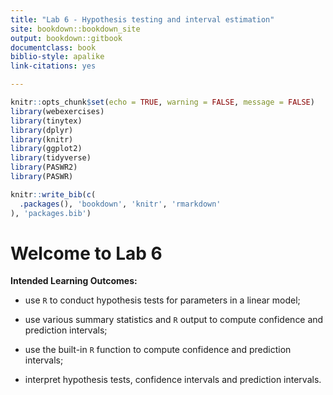 ```yaml
---
title: "Lab 6 - Hypothesis testing and interval estimation"
site: bookdown::bookdown_site
output: bookdown::gitbook
documentclass: book
biblio-style: apalike
link-citations: yes

---
```


```r
knitr::opts_chunk$set(echo = TRUE, warning = FALSE, message = FALSE)
library(webexercises)
library(tinytex)
library(dplyr)
library(knitr)
library(ggplot2)
library(tidyverse)
library(PASWR2)
library(PASWR)
```


```r
knitr::write_bib(c(
  .packages(), 'bookdown', 'knitr', 'rmarkdown'
), 'packages.bib')
```
# Welcome to Lab 6

**Intended Learning Outcomes:**

- use `R` to conduct hypothesis tests for parameters in a linear model;

- use various summary statistics and `R` output to compute confidence and prediction intervals;

- use the built-in `R` function to compute confidence and prediction intervals;

- interpret hypothesis tests, confidence intervals and prediction intervals.

<!-- ## The `summary()` function for regression models -->

<!-- Before discussing hypothesis testing and confidence intervals for regression models, let's first revise the output of `summary()` function. -->

<!-- Recall the model we created in Lab 4, where we try to predict the hydrostatic fat measurement of a wrestler from abomnimal fat and tricep fat measurements. -->
<!-- ```{r} -->
<!-- library(PASWR) -->
<!-- HSWRESTLER <- HSwrestler -->
<!-- Model1 <- lm(HWFAT ~ ABS + TRICEPS, data = HSWRESTLER) -->
<!-- ``` -->

<!-- We apply the summary function, which gives the following output: -->
<!-- ```{r} -->
<!-- summary(Model1) -->
<!-- ``` -->
<!-- The above `R` output displays a few elements, which were briefly explained below. -->

<!-- **Call**: This shows the formula that was used in the regression model. -->

<!-- **Residuals**: This lists the five-number summary of the residuals from the regression model. -->

<!-- **Coefficients**: This shows a summary of estimated coefficients of the regression model. -->

<!-- Within this section the column headers are: -->

<!-- * **Estimate**: The estimated parameter. These can be used to write down the fitted regression model. -->

<!-- * **Std. Error**: This is the estimated standard error of the parameter estimate. -->

<!-- * **t value**: This is the $t$-statistic for the parameter, calculated as `Estimate` / `Std. Error`. -->

<!-- * **Pr(>|t|)**: This is the $p$-value that corresponds to the $t$-statistic, i.e. $2\cdot \mathbb{P}(X>|t|)$ for $X \sim t(n-p)$, where $t$ is the `t value` computed above, $n$ is the sample size, and $p$ is the number of parameters. -->

<!-- **Significance codes**: These codes in asterisks are appended to the $p$-values in regression analysis results. They provide a quick indication of the level of significance of the predictors in the model. The most commonly used significance levels and their corresponding codes are: -->

<!-- ```{r echo=FALSE} -->
<!-- significance <- data.frame( -->
<!--   significance_code = c("***", "**", "*", ".", ""), -->
<!--   p_value = c("< 0.001", "0.001 - 0.01", "0.01 - 0.05", "0.05 - 0.1", "≥ 0.1")) -->

<!-- colnames(significance) <- c("significance code", "p-value") -->

<!-- kable(significance, align = c("c", "r")) -->
<!-- ``` -->


<!-- **Residual standard error**: This is the square root of mean squared error (MSE), where $MSE=\frac{\sum_{i=1}^n \epsilon_i^2}{n-p}$ is calculated as the sum of squared residuals divided by the degrees of freedom in the model. -->

<!-- The remaining terms, `Multiple R-squared`, `Adjusted R-squared` and `F-statistic`, will be explained in subsequent labs.  -->

<!-- Here we can look at the estimates of the model coefficients \(\hat{\beta}_k\), which are both positive, indicating both `Abs` and `Tri` have a positive relationship with Hydrostatic fat.  -->

<!-- We can also state that both Abdominal Fat and Tricep Fat measurements are significant in predicting the Hydrostatic fat measurement to a significance level of \(\approx 0\) by looking at the $p$-values associated with the $t$-tests. -->



<!-- ## Hypothesis testing for linear relationships -->

<!-- Recall a linear regression model can be written in the matrix form as  -->
<!-- $$\mathbf{Y} = \mathbf{X} \boldsymbol{\beta} + \boldsymbol \epsilon.$$ -->
<!-- Assuming \(\boldsymbol{\epsilon} \sim N (\mathbf{0},\sigma^2 \bf{I})\), we have shown that \(\mathbf{Y} \sim N (\mathbf{X} \boldsymbol{\beta},\sigma^2 \bf{I})\)  and \(\hat{\boldsymbol{\beta}} \sim N (\boldsymbol{\beta},\sigma^2 \mathbf{(X'X)}^{-1})\). -->

<!-- ### Finding the estimate of error variance -->
<!-- We know that \(\hat{\sigma}^2 = s^2=MSE=\frac{SSE}{n-p}=\frac{\sum^2_{i=1} \hat{\epsilon}^2_i}{n-p}\) and  -->

<!-- $$\mathbf{s}^2_{{\hat{\boldsymbol{\beta}}}} = \hat{\sigma}^2 \mathbf{(X'X)}^{-1} = \begin{bmatrix} -->
<!-- s^2_{{\hat{\beta}_0}} & s_{\hat{\beta}_0,\hat{\beta}_1} &...& s_{\hat{\beta}_0,\hat{\beta}_{p-1}}\\ -->
<!-- s_{\hat{\beta}_1,\hat{\beta}_0} & s^2_{\hat{\beta}_1} &...& s_{\hat{\beta}_1,\hat{\beta}_{p-1}}\\ -->
<!-- \vdots & \vdots & \ddots & \vdots \\ -->
<!-- s_{\hat{\beta}_{p-1},\hat{\beta}_0} & s_{\hat{\beta}_{p-1},\hat{\beta}_1} &...& s^2_{\hat{\beta}_{p-1}} -->
<!-- \end{bmatrix} $$ -->

<!-- In R the matrices of $\mathbf{(X'X)}^{-1}$ and $\mathbf{s}^2_{{\hat{\boldsymbol{\beta}}}}$ can be found using `summary(lm.object)$cov.unscaled` and `vcov(lm.object)` respectively, where `lm.object` is the linear model object built by using `lm()`. -->

<!-- ### Steps of the hypothesis test -->


<!-- **Step 1: Hypotheses**  -->

<!-- If we want to test a model coefficient against a hypothesised value. the null and alternative hypotheses are: -->
<!-- $$H_0: \beta_k = \beta_{k_0} \quad \text{vs} \quad H_1: \beta_k \neq \beta_{k_0}$$ -->

<!-- **Step 2: Test Statistic**  -->

<!-- The test statistic is \(\hat{\beta_k}\). Assuming the error terms are distributed normally,  -->

<!-- $$\hat{\beta_k} \sim N(\beta_k, \sigma^2_{\hat{\beta_k}}).$$ -->

<!-- The standardised test statistic under the assumption that $H_0$ is true and its distribution are: -->

<!-- \[\frac{\text{unbiased estimator} - \text{hypothesized value}}{\text{standard error of estimator}} = \frac{\hat{\beta}_k-\beta_{k_0}}{s_{\hat{\beta}_k}} \sim t_{n-p}\] -->

<!-- **Step 3: Rejection region calculations**  -->

<!-- The standardised test statistic is $\frac{\hat{\beta_k}-\beta_{k_0}}{s_{\hat{\beta}_k}} \sim t_{n-p}$, and so $t_\text{obs} = \frac{\hat{\beta_k}-\beta_{k_0}}{s_{\hat{\beta}_k}}$. This can be compared to the critical value, \(t_{1-\alpha,n-p}\), which can be found from the statistical table or using R.  -->

<!-- In R the test can be run using the function `lm()`. For example: -->

<!-- ```{r, echo=TRUE, eval=FALSE} -->
<!-- model <- lm() -->
<!-- summary(model)$coef -->
<!-- ``` -->
<!-- This will give the observed $t$-value and the corresponding $p$-value which can then be compared to the significance level \(\alpha\). -->

<!-- **Step 4: Statistical conclusion** -->

<!-- * From the rejection region, reject $H_0$ if $|t_\text{obs}$ is greater than the critical value. -->

<!-- * From the $p$-value, reject $H_0$ if the $p$-value is less than \(\alpha\). -->

<!-- **Step 5: English conclusion**  -->

<!-- Depending on whether $H_0$ is rejected or not, conclude whether there is sufficient or insufficient evidence evidence to suggest a linear relationship between the response variable and the predictor variable.  -->


<!-- ## Confidence intervals for the model parameters -->


<!-- We may also want to build confidence intervals (CI) for our model parameters. The CI for the parameter \(\beta_k\) with confidence level \(1-\alpha\) is: -->

<!-- \[\left( \hat{\beta}_k - t_{1-\alpha/2\text{ };\text{ }n-p} \cdot s_{\hat{\beta}_k},\ \hat{\beta}_k + t_{1-\alpha/2\text{ };\text{ }n-p} \cdot s_{\hat{\beta}_k}\right),\] -->

<!-- where the degrees of freedom is \(n-p\) because \(\sigma^2\) is estimated using \(MSE=\frac{SSE}{n-p}\).  -->


